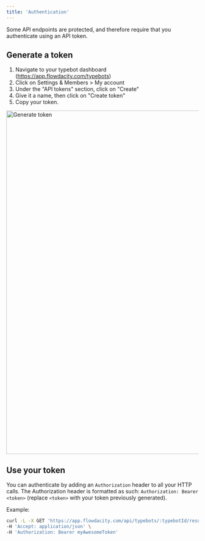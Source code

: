```yaml
---
title: 'Authentication'
---
```


Some API endpoints are protected, and therefore require that you authenticate using an API token.

## Generate a token

1. Navigate to your typebot dashboard (https://app.flowdacity.com/typebots)
2. Click on Settings & Members > My account
3. Under the "API tokens" section, click on "Create"
4. Give it a name, then click on "Create token"
5. Copy your token.

<Frame>
  <img
    src="/images/api/authentication/generateToken.png"
    width="900"
    alt="Generate token"
  />
</Frame>

## Use your token

You can authenticate by adding an `Authorization` header to all your HTTP calls. The Authorization header is formatted as such: `Authorization: Bearer <token>` (replace `<token>` with your token previously generated).

Example:

```sh
curl -L -X GET 'https://app.flowdacity.com/api/typebots/:typebotId/results' \
-H 'Accept: application/json' \
-H 'Authorization: Bearer myAwesomeToken'
```
